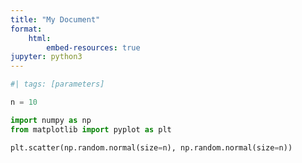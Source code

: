 ```yaml
---
title: "My Document"
format:
    html:
        embed-resources: true
jupyter: python3
---
```


```python
#| tags: [parameters]

n = 10
```


```python
import numpy as np
from matplotlib import pyplot as plt

plt.scatter(np.random.normal(size=n), np.random.normal(size=n))
```
